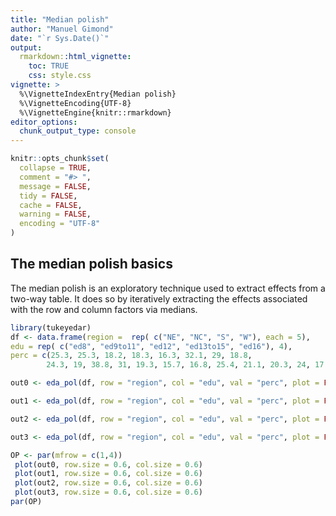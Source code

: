 ---
title: "Median polish"
author: "Manuel Gimond"
date: "`r Sys.Date()`"
output: 
  rmarkdown::html_vignette:
    toc: TRUE
    css: style.css
vignette: >
  %\VignetteIndexEntry{Median polish}
  %\VignetteEncoding{UTF-8}
  %\VignetteEngine{knitr::rmarkdown}
editor_options: 
  chunk_output_type: console
---

```{r setup, include = FALSE}
knitr::opts_chunk$set(
  collapse = TRUE,
  comment = "#> ",
  message = FALSE,
  tidy = FALSE,
  cache = FALSE,
  warning = FALSE,
  encoding = "UTF-8"
)
```

## The median polish basics

The median polish is an exploratory technique used to extract effects from a two-way table. It does so by iteratively extracting the effects associated with the row and column factors via medians. 

```{r echo = FALSE, fig.width = 10, fig.height=2.5}
library(tukeyedar)
df <- data.frame(region =  rep( c("NE", "NC", "S", "W"), each = 5),
edu = rep( c("ed8", "ed9to11", "ed12", "ed13to15", "ed16"), 4),
perc = c(25.3, 25.3, 18.2, 18.3, 16.3, 32.1, 29, 18.8,
        24.3, 19, 38.8, 31, 19.3, 15.7, 16.8, 25.4, 21.1, 20.3, 24, 17.5))

out0 <- eda_pol(df, row = "region", col = "edu", val = "perc", plot = FALSE, maxiter = 0)

out1 <- eda_pol(df, row = "region", col = "edu", val = "perc", plot = FALSE, maxiter = 1)

out2 <- eda_pol(df, row = "region", col = "edu", val = "perc", plot = FALSE, maxiter = 2)

out3 <- eda_pol(df, row = "region", col = "edu", val = "perc", plot = FALSE, maxiter = 3)

OP <- par(mfrow = c(1,4))
 plot(out0, row.size = 0.6, col.size = 0.6)
 plot(out1, row.size = 0.6, col.size = 0.6)
 plot(out2, row.size = 0.6, col.size = 0.6)
 plot(out3, row.size = 0.6, col.size = 0.6)
par(OP)
```
